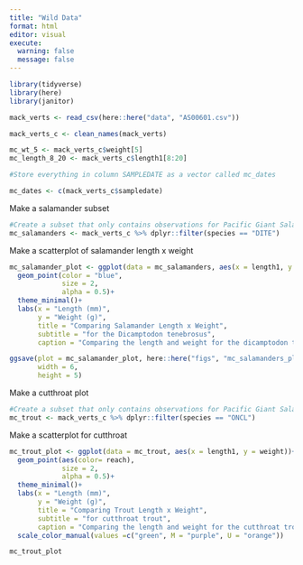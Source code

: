 ```yaml
---
title: "Wild Data"
format: html
editor: visual
execute: 
  warning: false
  message: false
---
```


```r
library(tidyverse)
library(here)
library(janitor)
```

```r
mack_verts <- read_csv(here::here("data", "AS00601.csv"))

mack_verts_c <- clean_names(mack_verts)
```

```r
mc_wt_5 <- mack_verts_c$weight[5]
mc_length_8_20 <- mack_verts_c$length1[8:20]
```

```r
#Store everything in column SAMPLEDATE as a vector called mc_dates

mc_dates <- c(mack_verts_c$sampledate)
```

Make a salamander subset

```r
#Create a subset that only contains observations for Pacific Giant Salamanders
mc_salamanders <- mack_verts_c %>% dplyr::filter(species == "DITE")
```

Make a scatterplot of salamander length x weight

```r
mc_salamander_plot <- ggplot(data = mc_salamanders, aes(x = length1, y = weight))+
  geom_point(color = "blue",
             size = 2,
             alpha = 0.5)+
  theme_minimal()+
  labs(x = "Length (mm)",
       y = "Weight (g)",
       title = "Comparing Salamander Length x Weight",
       subtitle = "for the Dicamptodon tenebrosus",
       caption = "Comparing the length and weight for the dicamptodon tenebrosus salamandar")
```

```r
ggsave(plot = mc_salamander_plot, here::here("figs", "mc_salamanders_plot.png"),
       width = 6,
       height = 5)
```

Make a cutthroat plot

```r
#Create a subset that only contains observations for Pacific Giant Salamanders
mc_trout <- mack_verts_c %>% dplyr::filter(species == "ONCL")
```

Make a scatterplot for cutthroat

```r
mc_trout_plot <- ggplot(data = mc_trout, aes(x = length1, y = weight))+
  geom_point(aes(color= reach),
             size = 2,
             alpha = 0.5)+
  theme_minimal()+
  labs(x = "Length (mm)",
       y = "Weight (g)",
       title = "Comparing Trout Length x Weight",
       subtitle = "for cutthroat trout",
       caption = "Comparing the length and weight for the cutthroat trout")+
  scale_color_manual(values =c("green", M = "purple", U = "orange"))

mc_trout_plot
```
